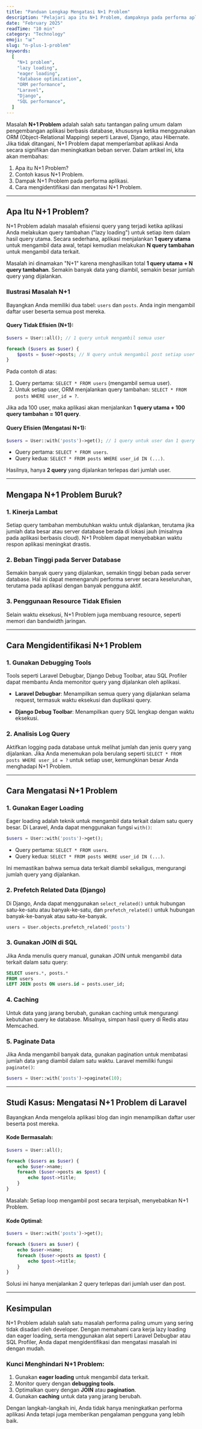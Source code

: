 ```yaml
---
title: "Panduan Lengkap Mengatasi N+1 Problem"
description: "Pelajari apa itu N+1 Problem, dampaknya pada performa aplikasi, dan cara efektif untuk mengatasinya."
date: "February 2025"
readTime: "10 min"
category: "Technology"
emoji: "📊"
slug: "n-plus-1-problem"
keywords:
  [
    "N+1 problem",
    "lazy loading",
    "eager loading",
    "database optimization",
    "ORM performance",
    "Laravel",
    "Django",
    "SQL performance",
  ]
---
```


Masalah **N+1 Problem** adalah salah satu tantangan paling umum dalam pengembangan aplikasi berbasis database, khususnya ketika menggunakan ORM (Object-Relational Mapping) seperti Laravel, Django, atau Hibernate. Jika tidak ditangani, N+1 Problem dapat memperlambat aplikasi Anda secara signifikan dan meningkatkan beban server. Dalam artikel ini, kita akan membahas:

1. Apa itu N+1 Problem?
2. Contoh kasus N+1 Problem.
3. Dampak N+1 Problem pada performa aplikasi.
4. Cara mengidentifikasi dan mengatasi N+1 Problem.

---

## Apa Itu N+1 Problem?

N+1 Problem adalah masalah efisiensi query yang terjadi ketika aplikasi Anda melakukan query tambahan ("lazy loading") untuk setiap item dalam hasil query utama. Secara sederhana, aplikasi menjalankan **1 query utama** untuk mengambil data awal, tetapi kemudian melakukan **N query tambahan** untuk mengambil data terkait.

Masalah ini dinamakan "N+1" karena menghasilkan total **1 query utama + N query tambahan**. Semakin banyak data yang diambil, semakin besar jumlah query yang dijalankan.

### Ilustrasi Masalah N+1

Bayangkan Anda memiliki dua tabel: `users` dan `posts`. Anda ingin mengambil daftar user beserta semua post mereka.

#### Query Tidak Efisien (N+1):

```php
$users = User::all(); // 1 query untuk mengambil semua user

foreach ($users as $user) {
    $posts = $user->posts; // N query untuk mengambil post setiap user
}
```

Pada contoh di atas:

1. Query pertama: `SELECT * FROM users` (mengambil semua user).
2. Untuk setiap user, ORM menjalankan query tambahan: `SELECT * FROM posts WHERE user_id = ?`.

Jika ada 100 user, maka aplikasi akan menjalankan **1 query utama + 100 query tambahan = 101 query**.

#### Query Efisien (Mengatasi N+1):

```php
$users = User::with('posts')->get(); // 1 query untuk user dan 1 query untuk post
```

- Query pertama: `SELECT * FROM users`.
- Query kedua: `SELECT * FROM posts WHERE user_id IN (...)`.

Hasilnya, hanya **2 query** yang dijalankan terlepas dari jumlah user.

---

## Mengapa N+1 Problem Buruk?

### 1. **Kinerja Lambat**

Setiap query tambahan membutuhkan waktu untuk dijalankan, terutama jika jumlah data besar atau server database berada di lokasi jauh (misalnya pada aplikasi berbasis cloud). N+1 Problem dapat menyebabkan waktu respon aplikasi meningkat drastis.

### 2. **Beban Tinggi pada Server Database**

Semakin banyak query yang dijalankan, semakin tinggi beban pada server database. Hal ini dapat memengaruhi performa server secara keseluruhan, terutama pada aplikasi dengan banyak pengguna aktif.

### 3. **Penggunaan Resource Tidak Efisien**

Selain waktu eksekusi, N+1 Problem juga membuang resource, seperti memori dan bandwidth jaringan.

---

## Cara Mengidentifikasi N+1 Problem

### 1. **Gunakan Debugging Tools**

Tools seperti Laravel Debugbar, Django Debug Toolbar, atau SQL Profiler dapat membantu Anda memonitor query yang dijalankan oleh aplikasi.

- **Laravel Debugbar**:
  Menampilkan semua query yang dijalankan selama request, termasuk waktu eksekusi dan duplikasi query.

- **Django Debug Toolbar**:
  Menampilkan query SQL lengkap dengan waktu eksekusi.

### 2. **Analisis Log Query**

Aktifkan logging pada database untuk melihat jumlah dan jenis query yang dijalankan. Jika Anda menemukan pola berulang seperti `SELECT * FROM posts WHERE user_id = ?` untuk setiap user, kemungkinan besar Anda menghadapi N+1 Problem.

---

## Cara Mengatasi N+1 Problem

### 1. **Gunakan Eager Loading**

Eager loading adalah teknik untuk mengambil data terkait dalam satu query besar. Di Laravel, Anda dapat menggunakan fungsi `with()`:

```php
$users = User::with('posts')->get();
```

- Query pertama: `SELECT * FROM users`.
- Query kedua: `SELECT * FROM posts WHERE user_id IN (...)`.

Ini memastikan bahwa semua data terkait diambil sekaligus, mengurangi jumlah query yang dijalankan.

### 2. **Prefetch Related Data (Django)**

Di Django, Anda dapat menggunakan `select_related()` untuk hubungan satu-ke-satu atau banyak-ke-satu, dan `prefetch_related()` untuk hubungan banyak-ke-banyak atau satu-ke-banyak.

```python
users = User.objects.prefetch_related('posts')
```

### 3. **Gunakan JOIN di SQL**

Jika Anda menulis query manual, gunakan JOIN untuk mengambil data terkait dalam satu query:

```sql
SELECT users.*, posts.*
FROM users
LEFT JOIN posts ON users.id = posts.user_id;
```

### 4. **Caching**

Untuk data yang jarang berubah, gunakan caching untuk mengurangi kebutuhan query ke database. Misalnya, simpan hasil query di Redis atau Memcached.

### 5. **Paginate Data**

Jika Anda mengambil banyak data, gunakan pagination untuk membatasi jumlah data yang diambil dalam satu waktu. Laravel memiliki fungsi `paginate()`:

```php
$users = User::with('posts')->paginate(10);
```

---

## Studi Kasus: Mengatasi N+1 Problem di Laravel

Bayangkan Anda mengelola aplikasi blog dan ingin menampilkan daftar user beserta post mereka.

#### Kode Bermasalah:

```php
$users = User::all();

foreach ($users as $user) {
    echo $user->name;
    foreach ($user->posts as $post) {
        echo $post->title;
    }
}
```

Masalah: Setiap loop mengambil post secara terpisah, menyebabkan N+1 Problem.

#### Kode Optimal:

```php
$users = User::with('posts')->get();

foreach ($users as $user) {
    echo $user->name;
    foreach ($user->posts as $post) {
        echo $post->title;
    }
}
```

Solusi ini hanya menjalankan 2 query terlepas dari jumlah user dan post.

---

## Kesimpulan

N+1 Problem adalah salah satu masalah performa paling umum yang sering tidak disadari oleh developer. Dengan memahami cara kerja lazy loading dan eager loading, serta menggunakan alat seperti Laravel Debugbar atau SQL Profiler, Anda dapat mengidentifikasi dan mengatasi masalah ini dengan mudah.

### Kunci Menghindari N+1 Problem:

1. Gunakan **eager loading** untuk mengambil data terkait.
2. Monitor query dengan **debugging tools**.
3. Optimalkan query dengan **JOIN** atau **pagination**.
4. Gunakan **caching** untuk data yang jarang berubah.

Dengan langkah-langkah ini, Anda tidak hanya meningkatkan performa aplikasi Anda tetapi juga memberikan pengalaman pengguna yang lebih baik.
